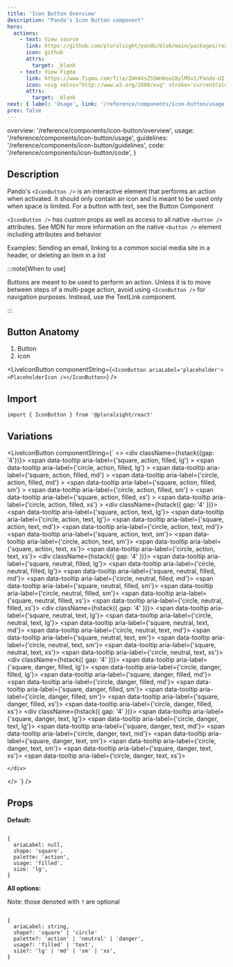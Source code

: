 ```yaml
---
title: 'Icon Button Overview'
description: "Pando's Icon Button component"
hero:
  actions:
    - text: View source
      link: https://github.com/pluralsight/pando/blob/main/packages/react/src/components/IconButton.tsx
      icon: github
      attrs:
        target: _blank
    - text: View Figma
      link: https://www.figma.com/file/ZmH4XsZS5WnKeo28ylM5x1/Pando-UI-kit-(Web)?type=design&node-id=2-1710&mode=design&t=upvWUwuigkxK6vLJ-0
      icon: <svg xmlns="http://www.w3.org/2000/svg" stroke='currentColor' fill='currentColor' xmlns:xlink="http://www.w3.org/1999/xlink" width='24' height='24' viewBox="0 0 24 24" role="img"><path fill-rule="evenodd" clip-rule="evenodd" d="M4.25 5.5C4.25 3.15279 6.15279 1.25 8.5 1.25H15.5C17.8472 1.25 19.75 3.15279 19.75 5.5C19.75 6.95165 19.0222 8.23331 17.9116 9C19.0222 9.7667 19.75 11.0484 19.75 12.5C19.75 14.8472 17.8472 16.75 15.5 16.75C14.4512 16.75 13.4912 16.3701 12.75 15.7405V19.5C12.75 21.8472 10.8472 23.75 8.5 23.75C6.15279 23.75 4.25 21.8472 4.25 19.5C4.25 18.0484 4.97779 16.7667 6.0884 16C4.97779 15.2333 4.25 13.9516 4.25 12.5C4.25 11.0484 4.97779 9.7667 6.0884 9C4.97779 8.2333 4.25 6.95164 4.25 5.5ZM8.5 15.25H11.25V9.75H8.5C6.98122 9.75 5.75 10.9812 5.75 12.5C5.75 14.0188 6.98122 15.25 8.5 15.25ZM11.25 16.75H8.5C6.98122 16.75 5.75 17.9812 5.75 19.5C5.75 21.0188 6.98122 22.25 8.5 22.25C10.0188 22.25 11.25 21.0188 11.25 19.5V16.75ZM18.25 5.5C18.25 7.01878 17.0188 8.25 15.5 8.25H12.75V2.75H15.5C17.0188 2.75 18.25 3.98122 18.25 5.5ZM15.5 9.75C13.9812 9.75 12.75 10.9812 12.75 12.5C12.75 14.0188 13.9812 15.25 15.5 15.25C17.0188 15.25 18.25 14.0188 18.25 12.5C18.25 10.9812 17.0188 9.75 15.5 9.75ZM8.5 8.25H11.25V2.75H8.5C6.98122 2.75 5.75 3.98122 5.75 5.5C5.75 7.01878 6.98122 8.25 8.5 8.25Z" /></svg>
      attrs:
        target: _blank
next: { label: 'Usage', link: '/reference/components/icon-button/usage' }
prev: false
---
```



  overview: '/reference/components/icon-button/overview',
  usage: '/reference/components/icon-button/usage',
  guidelines: '/reference/components/icon-button/guidelines',
  code: '/reference/components/icon-button/code',
}

<ComponentNav links={navLinks} active="overview" />

## Description

Pando's `<IconButton />` is an interactive element that performs an action when activated. It should only contain an icon and is meant to be used only when space is limited. For a button with text, see the <TextLink href='/reference/components/button/overview'>Button Component</TextLink>

`<IconButton />` has custom props as well as access to all native `<button />` attributes. <TextLink href="https://developer.mozilla.org/en-US/docs/Web/HTML/Element/button">See MDN</TextLink> for more information on the native `<button />` element including attributes and behavior

<p class={css({ color: 'neutral.text.200' })}>Examples: Sending an email, linking to a common social media site in a header, or deleting an item in a list</p>

:::note[When to use]

Buttons are meant to be used to perform an action. Unless it is to move between steps of a multi-page action, avoid using `<IconButton />` for navigation purposes. Instead, use the <TextLink href='/reference/components/text-link/overview'>TextLink component</TextLink>.

:::

## Button Anatomy

<ol class={css({ listStyleType: 'decimal' })}>
  <li>Button</li>
  <li>Icon</li>
</ol>

<LiveIconButton componentString={`<IconButton ariaLabel='placeholder'><PlaceholderIcon /></IconButton>`} />

## Import

```tsx
import { IconButton } from '@pluralsight/react'
```

## Variations

<LiveIconButton
  componentString={`
  <>
    <div className={hstack({gap: '4'})}>
      <span
        data-tooltip
        aria-label={'square, action, filled, lg'}
      >
        <IconButton ariaLabel='placeholder'><PlaceholderIcon /></IconButton>
      </span>
      <span
        data-tooltip
        aria-label={'circle, action, filled, lg'}
      >
        <IconButton shape='circle' ariaLabel='placeholder'><PlaceholderIcon /></IconButton>
      </span>
      <span
        data-tooltip
        aria-label={'square, action, filled, md'}
      >
        <IconButton size='md' ariaLabel='placeholder'><PlaceholderIcon /></IconButton>
      </span>
      <span
        data-tooltip
        aria-label={'circle, action, filled, md'}
      >
        <IconButton size='md' shape='circle' ariaLabel='placeholder'><PlaceholderIcon /></IconButton>
      </span>
      <span
        data-tooltip
        aria-label={'square, action, filled, sm'}
      >
        <IconButton size='sm' ariaLabel='placeholder'><PlaceholderIcon /></IconButton>
      </span>
      <span
        data-tooltip
        aria-label={'circle, action, filled, sm'}
      >
        <IconButton size='sm' shape='circle' ariaLabel='placeholder'><PlaceholderIcon /></IconButton>
      </span>
      <span
        data-tooltip
        aria-label={'square, action, filled, xs'}
      >
        <IconButton size='xs' ariaLabel='placeholder'><PlaceholderIcon /></IconButton>
      </span>
      <span
        data-tooltip
        aria-label={'circle, action, filled, xs'}
      >
        <IconButton size='xs' shape='circle' ariaLabel='placeholder'><PlaceholderIcon /></IconButton>
      </span>
    </div>
    <div className={hstack({ gap: '4' })}>
      <span data-tooltip aria-label={'square, action, text, lg'}>
        <IconButton usage="text" ariaLabel="placeholder">
          <PlaceholderIcon />
        </IconButton>
      </span>
      <span data-tooltip aria-label={'circle, action, text, lg'}>
        <IconButton usage="text" shape="circle" ariaLabel="placeholder">
          <PlaceholderIcon />
        </IconButton>
      </span>
      <span data-tooltip aria-label={'square, action, text, md'}>
        <IconButton usage="text" size="md" ariaLabel="placeholder">
          <PlaceholderIcon />
        </IconButton>
      </span>
      <span data-tooltip aria-label={'circle, action, text, md'}>
        <IconButton usage="text" size="md" shape="circle" ariaLabel="placeholder">
          <PlaceholderIcon />
        </IconButton>
      </span>
      <span data-tooltip aria-label={'square, action, text, sm'}>
        <IconButton usage="text" size="sm" ariaLabel="placeholder">
          <PlaceholderIcon />
        </IconButton>
      </span>
      <span data-tooltip aria-label={'circle, action, text, sm'}>
        <IconButton usage="text" size="sm" shape="circle" ariaLabel="placeholder">
          <PlaceholderIcon />
        </IconButton>
      </span>
      <span data-tooltip aria-label={'square, action, text, xs'}>
        <IconButton usage="text" size="xs" ariaLabel="placeholder">
          <PlaceholderIcon />
        </IconButton>
      </span>
      <span data-tooltip aria-label={'circle, action, text, xs'}>
        <IconButton usage="text" size="xs" shape="circle" ariaLabel="placeholder">
          <PlaceholderIcon />
        </IconButton>
      </span>
    </div>
    <div className={hstack({ gap: '4' })}>
      <span data-tooltip aria-label={'square, neutral, filled, lg'}>
        <IconButton palette="neutral" ariaLabel="placeholder">
          <PlaceholderIcon />
        </IconButton>
      </span>
      <span data-tooltip aria-label={'circle, neutral, filled, lg'}>
        <IconButton palette="neutral" shape="circle" ariaLabel="placeholder">
          <PlaceholderIcon />
        </IconButton>
      </span>
      <span data-tooltip aria-label={'square, neutral, filled, md'}>
        <IconButton palette="neutral" size="md" ariaLabel="placeholder">
          <PlaceholderIcon />
        </IconButton>
      </span>
      <span data-tooltip aria-label={'circle, neutral, filled, md'}>
        <IconButton palette="neutral" size="md" shape="circle" ariaLabel="placeholder">
          <PlaceholderIcon />
        </IconButton>
      </span>
      <span data-tooltip aria-label={'square, neutral, filled, sm'}>
        <IconButton palette="neutral" size="sm" ariaLabel="placeholder">
          <PlaceholderIcon />
        </IconButton>
      </span>
      <span data-tooltip aria-label={'circle, neutral, filled, sm'}>
        <IconButton palette="neutral" size="sm" shape="circle" ariaLabel="placeholder">
          <PlaceholderIcon />
        </IconButton>
      </span>
      <span data-tooltip aria-label={'square, neutral, filled, xs'}>
        <IconButton palette="neutral" size="xs" ariaLabel="placeholder">
          <PlaceholderIcon />
        </IconButton>
      </span>
      <span data-tooltip aria-label={'circle, neutral, filled, xs'}>
        <IconButton palette="neutral" size="xs" shape="circle" ariaLabel="placeholder">
          <PlaceholderIcon />
        </IconButton>
      </span>
    </div>
    <div className={hstack({ gap: '4' })}>
      <span data-tooltip aria-label={'square, neutral, text, lg'}>
        <IconButton palette="neutral" usage="text" ariaLabel="placeholder">
          <PlaceholderIcon />
        </IconButton>
      </span>
      <span data-tooltip aria-label={'circle, neutral, text, lg'}>
        <IconButton palette="neutral" usage="text" shape="circle" ariaLabel="placeholder">
          <PlaceholderIcon />
        </IconButton>
      </span>
      <span data-tooltip aria-label={'square, neutral, text, md'}>
        <IconButton palette="neutral" usage="text" size="md" ariaLabel="placeholder">
          <PlaceholderIcon />
        </IconButton>
      </span>
      <span data-tooltip aria-label={'circle, neutral, text, md'}>
        <IconButton palette="neutral" usage="text" size="md" shape="circle" ariaLabel="placeholder">
          <PlaceholderIcon />
        </IconButton>
      </span>
      <span data-tooltip aria-label={'square, neutral, text, sm'}>
        <IconButton palette="neutral" usage="text" size="sm" ariaLabel="placeholder">
          <PlaceholderIcon />
        </IconButton>
      </span>
      <span data-tooltip aria-label={'circle, neutral, text, sm'}>
        <IconButton palette="neutral" usage="text" size="sm" shape="circle" ariaLabel="placeholder">
          <PlaceholderIcon />
        </IconButton>
      </span>
      <span data-tooltip aria-label={'square, neutral, text, xs'}>
        <IconButton palette="neutral" usage="text" size="xs" ariaLabel="placeholder">
          <PlaceholderIcon />
        </IconButton>
      </span>
      <span data-tooltip aria-label={'circle, neutral, text, xs'}>
        <IconButton palette="neutral" usage="text" size="xs" shape="circle" ariaLabel="placeholder">
          <PlaceholderIcon />
        </IconButton>
      </span>
    </div>
    <div className={hstack({ gap: '4' })}>
      <span data-tooltip aria-label={'square, danger, filled, lg'}>
        <IconButton palette="danger" ariaLabel="placeholder">
          <PlaceholderIcon />
        </IconButton>
      </span>
      <span data-tooltip aria-label={'circle, danger, filled, lg'}>
        <IconButton palette="danger" shape="circle" ariaLabel="placeholder">
          <PlaceholderIcon />
        </IconButton>
      </span>
      <span data-tooltip aria-label={'square, danger, filled, md'}>
        <IconButton palette="danger" size="md" ariaLabel="placeholder">
          <PlaceholderIcon />
        </IconButton>
      </span>
      <span data-tooltip aria-label={'circle, danger, filled, md'}>
        <IconButton palette="danger" size="md" shape="circle" ariaLabel="placeholder">
          <PlaceholderIcon />
        </IconButton>
      </span>
      <span data-tooltip aria-label={'square, danger, filled, sm'}>
        <IconButton palette="danger" size="sm" ariaLabel="placeholder">
          <PlaceholderIcon />
        </IconButton>
      </span>
      <span data-tooltip aria-label={'circle, danger, filled, sm'}>
        <IconButton palette="danger" size="sm" shape="circle" ariaLabel="placeholder">
          <PlaceholderIcon />
        </IconButton>
      </span>
      <span data-tooltip aria-label={'square, danger, filled, xs'}>
        <IconButton palette="danger" size="xs" ariaLabel="placeholder">
          <PlaceholderIcon />
        </IconButton>
      </span>
      <span data-tooltip aria-label={'circle, danger, filled, xs'}>
        <IconButton palette="danger" size="xs" shape="circle" ariaLabel="placeholder">
          <PlaceholderIcon />
        </IconButton>
      </span>
    </div>
    <div className={hstack({ gap: '4' })}>
      <span data-tooltip aria-label={'square, danger, text, lg'}>
        <IconButton palette="danger" usage="text" ariaLabel="placeholder">
          <PlaceholderIcon />
        </IconButton>
      </span>
      <span data-tooltip aria-label={'circle, danger, text, lg'}>
        <IconButton palette="danger" usage="text" shape="circle" ariaLabel="placeholder">
          <PlaceholderIcon />
        </IconButton>
      </span>
      <span data-tooltip aria-label={'square, danger, text, md'}>
        <IconButton palette="danger" usage="text" size="md" ariaLabel="placeholder">
          <PlaceholderIcon />
        </IconButton>
      </span>
      <span data-tooltip aria-label={'circle, danger, text, md'}>
        <IconButton palette="danger" usage="text" size="md" shape="circle" ariaLabel="placeholder">
          <PlaceholderIcon />
        </IconButton>
      </span>
      <span data-tooltip aria-label={'square, danger, text, sm'}>
        <IconButton palette="danger" usage="text" size="sm" ariaLabel="placeholder">
          <PlaceholderIcon />
        </IconButton>
      </span>
      <span data-tooltip aria-label={'circle, danger, text, sm'}>
        <IconButton palette="danger" usage="text" size="sm" shape="circle" ariaLabel="placeholder">
          <PlaceholderIcon />
        </IconButton>
      </span>
      <span data-tooltip aria-label={'square, danger, text, xs'}>
        <IconButton palette="danger" usage="text" size="xs" ariaLabel="placeholder">
          <PlaceholderIcon />
        </IconButton>
      </span>
      <span data-tooltip aria-label={'circle, danger, text, xs'}>
        <IconButton palette="danger" usage="text" size="xs" shape="circle" ariaLabel="placeholder">
          <PlaceholderIcon />
        </IconButton>
      </span>

    </div>

  </>
`}
/>

## Props

**Default:**

```tsx

{
  ariaLabel: null,
  shape: 'square',
  palette: 'action',
  usage: 'filled',
  size: 'lg',
}

```

**All options:**

Note: those denoted with `?` are optional

```tsx

{
  ariaLabel: string,
  shape?: 'square' | 'circle'
  palette?: 'action' | 'neutral' | 'danger',
  usage?: 'filled' | 'text',
  size?: 'lg' | 'md' | 'sm' | 'xs',
}

```
